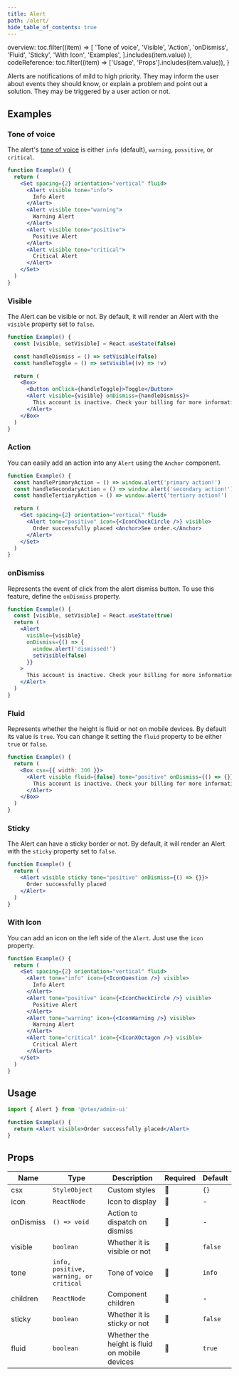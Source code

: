 ```yaml
---
title: Alert
path: /alert/
hide_table_of_contents: true
---
```



  overview: toc.filter((item) =>
    [
      'Tone of voice',
      'Visible',
      'Action',
      'onDismiss',
      'Fluid',
      'Sticky',
      'With Icon',
      'Examples',
    ].includes(item.value)
  ),
  codeReference: toc.filter((item) => ['Usage', 'Props'].includes(item.value)),
}

<Page tabToc={tabToc}>
  <TabPanel className="panel" id="overview">

Alerts are notifications of mild to high priority. They may inform the user about events they should know, or explain a problem and point out a solution. They may be triggered by a user action or not.

## Examples

### Tone of voice

The alert's [tone of voice](/foundations/colors/#tones) is either `info` (default), `warning`, `possitive`, or `critical`.

```jsx live
function Example() {
  return (
    <Set spacing={2} orientation="vertical" fluid>
      <Alert visible tone="info">
        Info Alert
      </Alert>
      <Alert visible tone="warning">
        Warning Alert
      </Alert>
      <Alert visible tone="positive">
        Positive Alert
      </Alert>
      <Alert visible tone="critical">
        Critical Alert
      </Alert>
    </Set>
  )
}
```

### Visible

The Alert can be visible or not. By default, it will render an Alert with the `visible` property set to `false`.

```jsx live
function Example() {
  const [visible, setVisible] = React.useState(false)

  const handleDismiss = () => setVisible(false)
  const handleToggle = () => setVisible((v) => !v)

  return (
    <Box>
      <Button onClick={handleToggle}>Toggle</Button>
      <Alert visible={visible} onDismiss={handleDismiss}>
        This account is inactive. Check your billing for more information.
      </Alert>
    </Box>
  )
}
```

### Action

You can easily add an action into any `Alert` using the `Anchor` component.

```jsx live
function Example() {
  const handlePrimaryAction = () => window.alert('primary action!')
  const handleSecondaryAction = () => window.alert('secondary action!')
  const handleTertiaryAction = () => window.alert('tertiary action!')

  return (
    <Set spacing={2} orientation="vertical" fluid>
      <Alert tone="positive" icon={<IconCheckCircle />} visible>
        Order successfully placed <Anchor>See order.</Anchor>
      </Alert>
    </Set>
  )
}
```

### onDismiss

Represents the event of click from the alert dismiss button. To use this feature, define the `onDismiss` property.

```jsx live
function Example() {
  const [visible, setVisible] = React.useState(true)
  return (
    <Alert
      visible={visible}
      onDismiss={() => {
        window.alert('dismissed!')
        setVisible(false)
      }}
    >
      This account is inactive. Check your billing for more information.
    </Alert>
  )
}
```

### Fluid

Represents whether the height is fluid or not on mobile devices. By default its value is `true`. You can change it setting the `fluid` property to be either `true` or `false`.

```jsx live
function Example() {
  return (
    <Box csx={{ width: 300 }}>
      <Alert visible fluid={false} tone="positive" onDismiss={() => {}}>
        This account is inactive. Check your billing for more information.
      </Alert>
    </Box>
  )
}
```

### Sticky

The Alert can have a sticky border or not. By default, it will render an Alert with the `sticky` property set to `false`.

```jsx live
function Example() {
  return (
    <Alert visible sticky tone="positive" onDismiss={() => {}}>
      Order successfully placed
    </Alert>
  )
}
```

### With Icon

You can add an icon on the left side of the `Alert`. Just use the `icon` property.

```jsx live
function Example() {
  return (
    <Set spacing={2} orientation="vertical" fluid>
      <Alert tone="info" icon={<IconQuestion />} visible>
        Info Alert
      </Alert>
      <Alert tone="positive" icon={<IconCheckCircle />} visible>
        Positive Alert
      </Alert>
      <Alert tone="warning" icon={<IconWarning />} visible>
        Warning Alert
      </Alert>
      <Alert tone="critical" icon={<IconXOctagon />} visible>
        Critical Alert
      </Alert>
    </Set>
  )
}
```
  </TabPanel>
  <TabPanel className="panel" id="designReference">
  </TabPanel>
  <TabPanel className="panel" id="codeReference">

## Usage

```jsx isStatic
import { Alert } from '@vtex/admin-ui'

function Example() {
  return <Alert visible>Order successfully placed</Alert>
}
```

## Props

| Name      | Type                                   | Description                                   | Required | Default |
| --------- | -------------------------------------- | --------------------------------------------- | -------- | ------- |
| csx       | `StyleObject`                          | Custom styles                                 | 🚫       | `{}`    |
| icon      | `ReactNode`                            | Icon to display                               | 🚫       | -       |
| onDismiss | `() => void`                           | Action to dispatch on dismiss                 | 🚫       | -       |
| visible   | `boolean`                              | Whether it is visible or not                  | 🚫       | `false` |
| tone      | `info, positive, warning, or critical` | Tone of voice                                 | 🚫       | `info`  |
| children  | `ReactNode`                            | Component children                            | 🚫       | -       |
| sticky    | `boolean`                              | Whether it is sticky or not                   | 🚫       | `false` |
| fluid     | `boolean`                              | Whether the height is fluid on mobile devices | 🚫       | `true`  |

  </TabPanel>
</Page>
